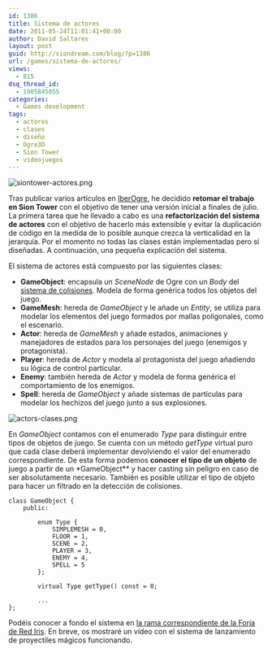 ```yaml
---
id: 1386
title: Sistema de actores
date: 2011-05-24T11:01:41+00:00
author: David Saltares
layout: post
guid: http://siondream.com/blog/?p=1386
url: /games/sistema-de-actores/
views:
  - 815
dsq_thread_id:
  - 1905845055
categories:
  - Games development
tags:
  - actores
  - clases
  - diseño
  - Ogre3D
  - Sion Tower
  - videojuegos
---
```


![siontower-actores.png](/img/wp/siontower-actores.webp)

Tras publicar varios artículos en [IberOgre](http://osl2.uca.es/iberogre/index.php/P%C3%A1gina_Principal), he decidido **retomar el trabajo en Sion Tower** con el objetivo de tener una versión inicial a finales de julio. La primera tarea que he llevado a cabo es una **refactorización del sistema de actores** con el objetivo de hacerlo más extensible y evitar la duplicación de código en la medida de lo posible aunque crezca la verticalidad en la jerarquía. Por el momento no todas las clases están implementadas pero sí diseñadas. A continuación, una pequeña explicación del sistema.

El sistema de actores está compuesto por las siguientes clases:

- **GameObject**: encapsula un _SceneNode_ de Ogre con un _Body_ del [sistema de colisiones](/proyectos/pfc/sion-tower/stc-sion-tower-collisions-v0-2/ 'STC: Sion Tower Collisions v0.2'). Modela de forma genérica todos los objetos del juego.
- **GameMesh**: hereda de _GameObject_ y le añade un _Entity_, se utiliza para modelar los elementos del juego formados por mallas poligonales, como el escenario.
- **Actor**: hereda de _GameMesh_ y añade estados, animaciones y manejadores de estados para los personajes del juego (enemigos y protagonista).
- **Player**: hereda de _Actor_ y modela al protagonista del juego añadiendo su lógica de control particular.
- **Enemy**: también hereda de _Actor_ y modela de forma genérica el comportamiento de los enemigos.
- **Spell**: hereda de _GameObject_ y añade sistemas de partículas para modelar los hechizos del juego junto a sus explosiones.

![actors-clases.png](/img/wp/actors-clases.webp)

En _GameObject_ contamos con el enumerado _Type_ para distinguir entre tipos de objetos de juego. Se cuenta con un método _getType_ virtual puro que cada clase deberá implementar devolviendo el valor del enumerado correspondiente. De esta forma podemos **conocer el tipo de un objeto** de juego a partir de un \*GameObject\*\* y hacer casting sin peligro en caso de ser absolutamente necesario. También es posible utilizar el tipo de objeto para hacer un filtrado en la detección de colisiones.

```
class GameObject {
    public:

        enum Type {
            SIMPLEMESH = 0,
            FLOOR = 1,
            SCENE = 2,
            PLAYER = 3,
            ENEMY = 4,
            SPELL = 5
        };

        virtual Type getType() const = 0;

        ...
};
```

Podéis conocer a fondo el sistema en [la rama correspondiente de la Forja de Red Iris](https://forja.rediris.es/plugins/scmsvn/viewcvs.php/siontower/branches/actors/?root=cusl5-iberogre). En breve, os mostraré un vídeo con el sistema de lanzamiento de proyectiles mágicos funcionando.
